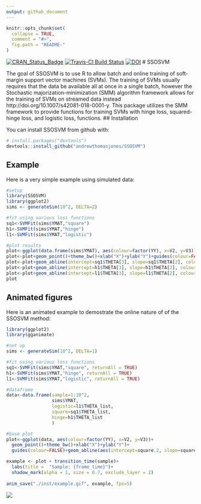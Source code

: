 ```yaml
---
output: github_document
---
```


<!-- README.md is generated from README.Rmd. Please edit that file -->

```r
knitr::opts_chunk$set(
  collapse = TRUE,
  comment = "#>",
  fig.path = "README-"
)
```
[![CRAN_Status_Badge](http://www.r-pkg.org/badges/version/SSOSVM)](https://cran.r-project.org/package=SSOSVM)
[![Travis-CI Build Status](https://travis-ci.org/andrewthomasjones/SSOSVM.svg?branch=master)](https://travis-ci.org/andrewthomasjones/SSOSVM)
[![DOI](https://zenodo.org/badge/112142150.svg)](https://zenodo.org/badge/latestdoi/112142150)
# SSOSVM

The goal of SSOSVM is to use R to allow batch and online training of soft-margin support vector machines (SVMs). The training of SVMs usually requires that the data be available all at once in a single batch, however the Stochastic majorization-minimization (SMM) algorithm framework allows for the training of SVMs on streamed data instead http://doi.org/10.1007/s42081-018-0001-y. This package utilizes the SMM framework to provide functions for training SVMs with hinge loss, squared-hinge loss, and logistic loss, functions.
## Installation

You can install SSOSVM from github with:

```r
# install.packages("devtools")
devtools::install_github("andrewthomasjones/SSOSVM")
```

## Example

Here is a very simple example using simulated data:

```r

#setup
library(SSOSVM)
library(ggplot2)
sims <- generateSim(10^2, DELTA=2)

#fit using various loss functions
sq1<-SVMFit(sims$YMAT,"square")
h1<-SVMFit(sims$YMAT,"hinge")
l1<-SVMFit(sims$YMAT,"logistic")

#plot results
plot<-ggplot(data.frame(sims$YMAT), aes(colour=factor(YY), x=V2, y=V3))
plot<-plot+geom_point()+theme_bw()+xlab("X")+ylab("Y")+guides(colour=FALSE)
plot<-plot+geom_abline(intercept=sq1$THETA[3], slope=sq1$THETA[2], colour="blue")
plot<-plot+geom_abline(intercept=h1$THETA[3], slope=h1$THETA[2], colour="green")
plot<-plot+geom_abline(intercept=l1$THETA[3], slope=l1$THETA[2], colour="red")
plot
```

## Animated figures
Here is an animated example to demostrate the online nature of of the SSOSVM method:

```r
library(ggplot2)
library(gganimate)

#set up
sims <- generateSim(10^2, DELTA=1)

#fit using various loss functions
sq1<-SVMFit(sims$YMAT,"square", returnAll = TRUE)
h1<-SVMFit(sims$YMAT,"hinge", returnAll = TRUE)
l1<-SVMFit(sims$YMAT,"logistic", returnAll = TRUE)

#dataframe
data<-data.frame(sample=1:10^2, 
                 sims$YMAT,
                 logistic=l1$THETA_list,
                 square=sq1$THETA_list,
                 hinge=h1$THETA_list
                 )  

#base plot
plot<-ggplot(data, aes(colour=factor(YY), x=V2, y=V3))+ 
  geom_point()+theme_bw()+xlab("X")+ylab("Y")+
  guides(colour=FALSE)+geom_abline(aes(intercept=square.2, slope=square.2))

example <- plot + transition_time(sample)+
  labs(title =  "Sample: {frame_time}")+
  shadow_mark(alpha = 1, size = 0.7, exclude_layer = 2)
  
anim_save("./inst/example.gif", example, fps=5)
```


![](./inst/example.gif)
